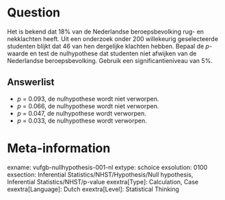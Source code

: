 Question
========
Het is bekend dat 18% van de Nederlandse beroepsbevolking rug- en nekklachten heeft. Uit een onderzoek onder 200 willekeurig geselecteerde studenten blijkt dat 46 van hen dergelijke klachten hebben. Bepaal de *p*-waarde en test de nulhypothese dat studenten niet afwijken van de Nederlandse beroepsbevolking. Gebruik een significantieniveau van 5%.

Answerlist
----------
* *p* = 0.093, de nulhypothese wordt niet verworpen.
* *p* = 0.066, de nulhypothese wordt niet verworpen.
* *p* = 0.047, de nulhypothese wordt verworpen.
* *p* = 0.033, de nulhypothese wordt verworpen.

Meta-information
================
exname: vufgb-nullhypothesis-001-nl
extype: schoice
exsolution: 0100
exsection: Inferential Statistics/NHST/Hypothesis/Null hypothesis, Inferential Statistics/NHST/p-value
exextra[Type]: Calculation, Case
exextra[Language]: Dutch
exextra[Level]: Statistical Thinking